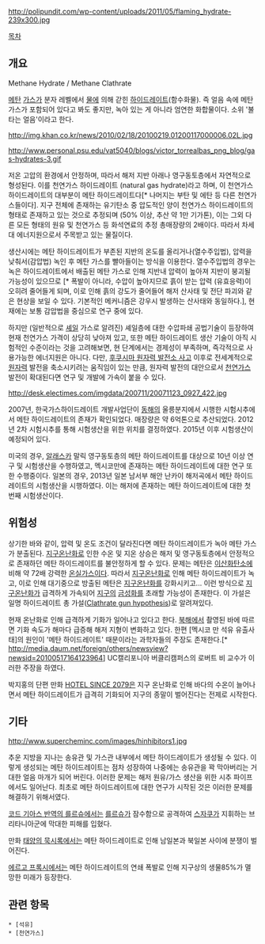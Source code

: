 http://polipundit.com/wp-content/uploads/2011/05/flaming_hydrate-239x300.jpg

[[목차]]

== 개요 ==
Methane Hydrate / Methane Clathrate

[[메탄]] [[가스]]가 분자 레벨에서 [[물]]에 의해 갇힌 [[하이드레이트]](함수화물). 즉 얼음 속에 메탄가스가 포함되어 있다고 봐도 좋지만, 녹아 있는 게 아니라 엄연한 화합물이다. 소위 '불타는 얼음'이라고 한다.

http://img.khan.co.kr/news/2010/02/18/20100219.01200117000006.02L.jpg

http://www.personal.psu.edu/vat5040/blogs/victor_torrealbas_png_blog/gas-hydrates-3.gif

저온 고압의 환경에서 안정하며, 따라서 해저 지반 아래나 영구동토층에서 자연적으로 형성된다. 이를 천연가스 하이드레이트 (natural gas hydrate)라고 하며, 이 천연가스 하이드레이트의 대부분이 메탄 하이드레이트다[* 나머지는 부탄 및 에탄 등 다른 천연가스들이다]. 지구 전체에 존재하는 유기탄소 중 압도적인 양이 천연가스 하이드레이트의 형태로 존재하고 있는 것으로 추정되며 (50% 이상, 추산 약 1만 기가톤), 이는 그외 다른 모든 형태의 원유 및 천연가스 등 화석연료의 추정 총매장량의 2배이다. 따라서 차세대 에너지원으로서 주목받고 있는 물질이다.

생산시에는 메탄 하이드레이트가 부존된 지반의 온도를 올리거나(열수주입법), 압력을 낮춰서(감압법) 녹인 후 메탄 가스를 빨아들이는 방식을 이용한다. 열수주입법의 경우는 녹은 하이드레이트에서 배출된 메탄 가스로 인해 지반내 압력이 높아져 지반이 붕괴될 가능성이 있으므로 [* 폭발이 아니라, 수압이 높아지므로 흙이 받는 압력 (유효응력)이 오히려 줄어들게 되며, 이로 인해 흙의 강도가 줄어들어 해저 산사태 및 전단 파괴와 같은 현상을 보일 수 있다. 기본적인 메커니즘은 강우시 발생하는 산사태와 동일하다.], 현재에는 보통 감압법을 중심으로 연구 중에 있다.

하지만 (일반적으로 [[셰일]] 가스로 알려진) 셰일층에 대한 수압파쇄 공법기술이 등장하여 현재 천연가스 가격이 상당히 낮아져 있고, 또한 메탄 하이드레이트 생산 기술이 아직 시험적인 수준이라는 것을 고려해보면, 현 단계에서는 경제성이 부족하며, 즉각적으로 사용가능한 에너지원은 아니다. 다만, [[후쿠시마 원자력 발전소 사고]] 이후로 전세계적으로 [[원자력]] 발전을 축소시키려는 움직임이 있는 만큼, 원자력 발전의 대안으로서 [[천연가스]] 발전이 확대된다면 연구 및 개발에 가속이 붙을 수 있다.


http://desk.electimes.com/imgdata/200711/20071123_0927_422.jpg

2007년, 한국가스하이드레이트 개발사업단이 [[동해]]의 울릉분지에서 시행한 시험시추에서 메탄 하이드레이트의 존재가 확인되었다. 매장량은 약 6억톤으로 추산되었다. 2012년 2차 시험시추를 통해 시험생산을 위한 위치를 결정하였다. 2015년 이후 시험생산이 예정되어 있다.

미국의 경우, [[알래스카]] 말릭 영구동토층의 메탄 하이드레이트를 대상으로 10년 이상 연구 및 시험생산을 수행하였고, 멕시코만에 존재하는 메탄 하이드레이트에 대한 연구 또한 수행중이다. 일본의 경우, 2013년 일본 남서부 해안 난카이 해저곡에서 메탄 하이드레이트의 시험생산을 시행하였다. 이는 해저에 존재하는 메탄 하이드레이트에 대한 첫 번째 시험생산이다.

== 위험성 ==
상기한 바와 같이, 압력 및 온도 조건이 달라진다면 메탄 하이드레이트가 녹아 메탄 가스가 분출된다. [[지구온난화]]로 인한 수온 및 지온 상승은 해저 및 영구동토층에서 안정적으로 존재하던 메탄 하이드레이트를 불안정하게 할 수 있다. 문제는 메탄은 [[이산화탄소]]에 비해 약 72배 강력한 [[온실가스]]이다. 따라서 [[지구온난화]]로 인해 메탄 하이드레이트가 녹고, 이로 인해 대기중으로 방출된 메탄은 [[지구온난화]]를 강화시키고... 이런 방식으로 [[지구온난화]]가 급격하게 가속되어 [[지구]]의 [[금성]]화를 초래할 가능성이 존재한다. 이 가설은 일명 하이드레이트 총 가설([http://en.wikipedia.org/wiki/Clathrate_gun_hypothesis Clathrate gun hypothesis])로 알려져있다.

현재 온난화로 인해 급격하게 기화가 일어나고 있다고 한다. [[북해]]에서 촬영된 바에 따르면 기화 속도가 해마다 급증해 해저 지형이 변화하고 있다. 한편 [멕시코 만 석유 유출사태]의 원인이 '메탄 하이드레이트' 때문이라는 과학자들의 주장도 존재한다.[* http://media.daum.net/foreign/others/newsview?newsid=20100517164123964] UC캘리포니아 버클리캠퍼스의 로버트 비 교수가 이러한 주장을 하였다.

박지홍의 단편 만화 [[HOTEL SINCE 2079]]은 지구 온난화로 인해 바다의 수온이 늘어나면서 메탄 하이드레이트가 급격히 기화되어 지구의 종말이 벌어진다는 전제로 시작한다.

== 기타 ==
http://www.supercheminc.com/images/hinhibitors1.jpg

추운 지방을 지나는 송유관 및 가스관 내부에서 메탄 하이드레이트가 생성될 수 있다. 이렇게 생성되는 메탄 하이드레이트는 점차 성장하여 나중에는 송유관을 꽉 막아버리는 거대한 얼음 마개가 되어 버린다. 이러한 문제는 해저 원유/가스 생산을 위한 시추 파이프에서도 일어난다. 최초로 메탄 하이드레이트에 대한 연구가 시작된 것은 이러한 문제를 해결하기 위해서였다. 

[[코드 기아스 반역의 를르슈]]에서는 [[를르슈]]가 잠수함으로 공격하여 [[스자쿠]]가 지휘하는 브리타니아군에 막대한 피해를 입혔다.

만화 [[태양의 묵시록]]에서는 메탄 하이드레이트로 인해 남일본과 북일본 사이에 분쟁이 벌어진다.

[[에르고 프록시]]에서는 메탄 하이드레이트의 연쇄 폭발로 인해 지구상의 생물85%가 멸망한 미래가 등장한다.
== 관련 항목 ==
 * [석유]
 * [천연가스]
